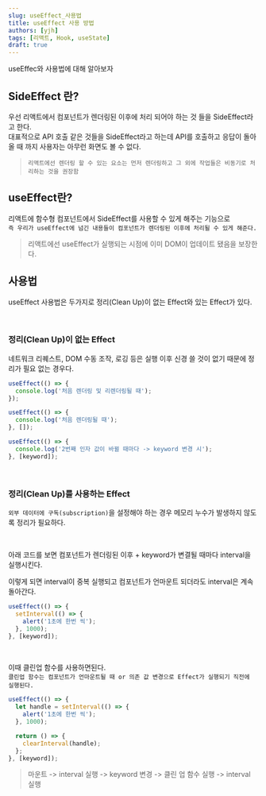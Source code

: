 ```yaml
---
slug: useEffect_사용법
title: useEffect 사용 방법
authors: [yjh]
tags: [리액트, Hook, useState]
draft: true
---
```


<div className="preview">useEffec와 사용법에 대해 알아보자</div>

<!--truncate-->

## SideEffect 란?

우선 리액트에서 컴포넌트가 렌더링된 이후에 처리 되어야 하는 것 들을 SideEffect라고 한다.  
대표적으로 API 호출 같은 것들을 SideEffect라고 하는데 API를 호출하고 응답이 돌아올 때 까지 사용자는 아무런 화면도 볼 수 없다.

> `리액트에선 렌더링 할 수 있는 요소는 먼저 렌더링하고 그 외에 작업들은 비동기로 처리하는 것을 권장함`

## useEffect란?

리액트에 함수형 컴포넌트에서 SideEffect를 사용할 수 있게 해주는 기능으로  
`즉 우리가 useEffect에 넘긴 내용들이 컴포넌트가 렌더링된 이후에 처리될 수 있게 해준다.`

> 리액트에선 useEffect가 실행되는 시점에 이미 DOM이 업데이트 됐음을 보장한다.

## 사용법

useEffect 사용법은 두가지로 정리(Clean Up)이 없는 Effect와 있는 Effect가 있다.

<br />

### 정리(Clean Up)이 없는 Effect

네트워크 리퀘스트, DOM 수동 조작, 로깅 등은 실행 이후 신경 쓸 것이 없기 때문에 정리가 필요 없는 경우다.

```js
useEffect(() => {
  console.log('처음 렌더링 및 리렌더링될 때');
});

useEffect(() => {
  console.log('처음 렌더링될 때');
}, []);

useEffect(() => {
  console.log('2번째 인자 값이 바뀔 때마다 -> keyword 변경 시');
}, [keyword]);
```

<br />

### 정리(Clean Up)를 사용하는 Effect

`외부 데이터에 구독(subscription)`을 설정해야 하는 경우 메모리 누수가 발생하지 않도록 정리가 필요하다.

<br />

아래 코드를 보면 컴포넌트가 렌더링된 이후 + keyword가 변결될 때마다 interval을 실행시킨다.

이렇게 되면 interval이 중복 실행되고 컴포넌트가 언마운트 되더라도 interval은 계속
돌아간다.

```js
useEffect(() => {
  setInterval(() => {
    alert('1초에 한번 씩');
  }, 1000);
}, [keyword]);
```

<br />

이때 클린업 함수를 사용하면된다.  
`클린업 함수는 컴포넌트가 언마운트될 때 or 의존 값 변경으로 Effect가 실행되기 직전에 실행된다.`

```js
useEffect(() => {
  let handle = setInterval(() => {
    alert('1초에 한번 씩');
  }, 1000);

  return () => {
    clearInterval(handle);
  };
}, [keyword]);
```

> 마운트 -> interval 실행 -> keyword 변경 -> 클린 업 함수 실행 -> interval 실행
